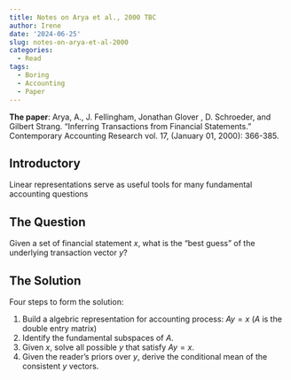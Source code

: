 ```yaml
---
title: Notes on Arya et al., 2000 TBC
author: Irene
date: '2024-06-25'
slug: notes-on-arya-et-al-2000
categories:
  - Read
tags:
  - Boring
  - Accounting
  - Paper
---
```



**The paper**:  Arya, A., J. Fellingham, Jonathan Glover , D. Schroeder, and Gilbert Strang. “Inferring Transactions from Financial Statements.” Contemporary Accounting Research vol. 17, (January 01, 2000): 366-385.

## Introductory

Linear representations serve as useful tools for many fundamental accounting questions

## The Question

Given a set of financial statement $x$, what is the "best guess" of the underlying transaction vector $y$?

## The Solution

Four steps to form the solution:

1. Build a algebric representation for accounting process: $Ay=x$ ($A$ is the double entry matrix)
2. Identify the fundamental subspaces of $A$.
3. Given $x$, solve all possible $y$ that satisfy $Ay=x$.
4. Given the reader’s priors over $y$, derive the conditional mean of the consistent $y$ vectors.

